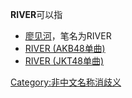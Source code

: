 '''RIVER'''可以指
* [[廖见河|廖见河]]，笔名为RIVER
* [[RIVER_(AKB48单曲)|RIVER (AKB48单曲)]]
* [[RIVER_(JKT48单曲)|RIVER (JKT48单曲)]]

{{Disambiguation}}
[[Category:非中文名称消歧义|Category:非中文名称消歧义]]